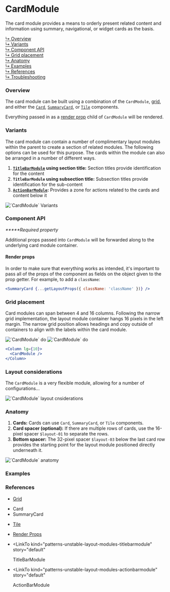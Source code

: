




# CardModule

The card module provides a means to orderly present related content and information using summary, navigational, or widget cards as the basis.

[↳ Overview](#overview)  
[↳ Variants](#variants)  
[↳ Component API](#component-api)  
[↳ Grid placement](#grid-placement)  
[↳ Anatomy](#anatomy)  
[↳ Examples](#examples)  
[↳ References](#references)  
[↳ Troubleshooting](#troubleshooting)

### Overview

The card module can be built using a combination of the `CardModule`, [grid](#references), and either the [`Card`](#references), [`SummaryCard`](#references), or [`Tile`](#references) components.

Everything passed in as a [render prop](#references) child of `CardModule` will be rendered.

<Canvas>
  <Story
    id="patterns-unstable-layout-modules-cardmodule--default"
    parameters={parameters}
  />
</Canvas>

### Variants

The card module can contain a number of complimentary layout modules within the parent to create a section of related modules. The following options can be used for this purpose.
The cards within the module can also be arranged in a number of different ways.

1. **[`TitleBarModule`](#references) using section title:** Section titles provide identification for the content
2. **`TitleBarModule` using subsection title:** Subsection titles provide identification for the sub-content
3. **[`ActionBarModule`](#references):** Provides a zone for actions related to the cards and content below it

<img alt="`CardModule` Variants" src={Variants} />

<Source id="patterns-unstable-layout-modules-cardmodule--variant" />

### Component API

<ArgsTable />

_**\***Required property_

Additional props passed into `CardModule` will be forwarded along to the underlying card module container.

#### Render props

In order to make sure that everything works as intended, it's important to pass all of the props of the component as fields on the object given to the prop getter. For example, to add a `className`:

```jsx
<SummaryCard {...getLayoutProps({ className: 'className' })} />
```

### Grid placement

Card modules can span between 4 and 16 columns. Following the narrow grid implementation, the layout module container hangs 16 pixels in the left margin. The narrow grid position allows headings and copy outside of containers to align with the labels within the card module.

<Row>
  <Column>
    <img alt="`CardModule` do" src={doImage} />
  </Column>

  <Column>
    <img alt="`CardModule` do" src={dont} />
  </Column>
</Row>

```jsx
<Column lg={10}>
  <CardModule />
</Column>
```

### Layout considerations

The `CardModule` is a very flexible module, allowing for a number of configurations…

<Row>
  <Column>
    <img alt="`CardModule` layout cnsiderations" src={layoutConsiderations} />
  </Column>
</Row>

### Anatomy

1. **Cards:** Cards can use `Card`, `SummaryCard`, or `Tile` components.
2. **Card spacer (optional):** If there are multiple rows of cards, use the 16-pixel spacer `$layout-01` to separate the rows.
3. **Bottom spacer:** The 32-pixel spacer `$layout-03` below the last card row provides the starting point for the layout module positioned directly underneath it.

<img alt="`CardModule` anatomy" src={anatomy} />

### Examples

<Row>
  <Detail />
</Row>

### References

- [Grid](https://react.carbondesignsystem.com/?path=/docs/grid--narrow)

- <LinkTo kind="components-card" story="default">
    Card
  </LinkTo>
- <LinkTo kind="patterns-summarycard" story="with-primary-label">
    SummaryCard
  </LinkTo>
- [Tile](https://react.carbondesignsystem.com/?path=/docs/tile)
- [Render Props](https://reactjs.org/docs/render-props.html)
- <LinkTo
    kind="patterns-unstable-layout-modules-titlebarmodule"
    story="default"
  >
    TitleBarModule
  </LinkTo>
- <LinkTo
    kind="patterns-unstable-layout-modules-actionbarmodule"
    story="default"
  >
    ActionBarModule
  </LinkTo>

<Troubleshooting />
